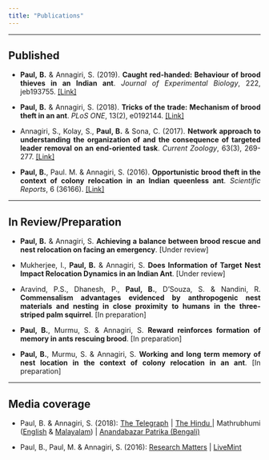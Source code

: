 ```yaml
---
title: "Publications"
---
```


<style>
body {
text-align: justify}
</style>

----

## Published

* **Paul, B.** & Annagiri, S. (2019). **Caught red-handed: Behaviour of brood thieves in an Indian ant**. *Journal of Experimental Biology*, 222, jeb193755. <a href='https://jeb.biologists.org/content/222/2/jeb193755' target='_blank'>[Link]</a>

* **Paul, B.** & Annagiri, S. (2018). **Tricks of the trade: Mechanism of brood theft in an ant**. *PLoS ONE*, 13(2), e0192144. <a href='https://journals.plos.org/plosone/article?id=10.1371/journal.pone.0192144' target='_blank'>[Link]</a>

* Annagiri, S., Kolay, S., **Paul, B.** & Sona, C. (2017). **Network approach to understanding the organization of and the consequence of targeted leader removal on an end-oriented task**. *Current Zoology*, 63(3), 269-277. <a href='https://academic.oup.com/cz/article/63/3/269/3057023' target='_blank'>[Link]</a>

* **Paul, B.**, Paul. M. & Annagiri, S. (2016). **Opportunistic brood theft in the context of colony relocation in an Indian queenless ant**. *Scientific Reports*, 6 (36166). <a href='https://www.nature.com/articles/srep36166' target='_blank'>[Link]</a>

----

## In Review/Preparation

* **Paul, B.** & Annagiri, S. **Achieving a balance between brood rescue and nest relocation on facing an emergency**. [Under review]

* Mukherjee, I., **Paul, B.** & Annagiri, S. **Does Information of Target Nest Impact Relocation Dynamics in an Indian Ant**. [Under review]

* Aravind, P.S., Dhanesh, P., **Paul, B.**, D’Souza, S. & Nandini, R. **Commensalism advantages evidenced by anthropogenic nest materials and nesting in close proximity to humans in the three-striped palm squirrel**. [In preparation]

* **Paul, B.**, Murmu, S. & Annagiri, S. **Reward reinforces formation of memory in ants rescuing brood**. [In preparation]

* **Paul, B.**, Murmu, S. & Annagiri, S. **Working and long term memory of nest location in the context of colony relocation in an ant**. [In preparation]

----

## Media coverage

* Paul, B. & Annagiri, S. (2018): <a href='https://www.telegraphindia.com/states/west-bengal/tricks-amp-risks-of-thieving-ants/cid/1412016' target='_blank'>The Telegraph</a> | <a href='https://www.thehindu.com/sci-tech/science/the-tricks-of-thieving-ants/article22952945.ece' target='_blank'>The Hindu </a> | Mathrubhumi (<a href='https://english.mathrubhumi.com/technology/science/ants-and-the-science-of-theft-for-slavery-1.2667863' target='_blank'>English</a> & <a href='https://www.mathrubhumi.com/environment/biodiversity/ants-steal-ant-pupae-from-other-colonies-to-enslave-the-young-ones-for-work-study-1.2667772' target='_blank'>Malayalam</a>) | <a href='https://www.anandabazar.com/others/science/researchers-from-calcutta-have-shown-first-the-thieves-in-indian-ant-society-dgtlx-1.802867' target='_blank'>Anandabazar Patrika (Bengali)</a>

* Paul, B., Paul, M. & Annagiri, S. (2016): <a href='https://researchmatters.in/article/scientists-study-kidnappers-ant-society' target='_blank'>Research Matters</a> | <a href='https://www.livemint.com/Sundayapp/gzW6cUolzPS88SGtBZN4GP/When-ant-enslaves-ant.html' target='_blank'>LiveMint</a>

